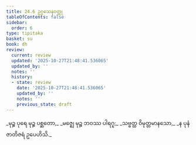 ```yaml
---
title: 24.6 ဥဂ္ဂသေနဝတ္ထု
tableOfContents: false
sidebar:
  order: 6
type: tipitaka
basket: su
book: dh
review:
  current: review
  updated: '2025-10-27T21:48:41.536065'
  updated_by: ''
  notes: ''
  history:
  - state: review
    date: '2025-10-27T21:48:41.536065'
    updated_by: ''
    notes: ''
    previous_state: draft
---
```



<ReviewStatus review={frontmatter.review} showDetails={true} />

<HypothesisAnnotation frontmatter={frontmatter} />

<DynamicBreadcrumb />

<Division number="348" book="dh" e="ch" v="18" p="63">

<Paragraph number="374" type="verses" book="dh">
_မုဉ္စ ပုရေ မုဉ္စ ပစ္ဆတော,_  
_မဇ္ဈေ မုဉ္စ ဘဝဿ ပါရဂူ;_  
_သဗ္ဗတ္ထ ဝိမုတ္တမာနသော,_  
_န ပုနံ ဇာတိဇရံ ဥပေဟိသိ._
</Paragraph>
</Division>